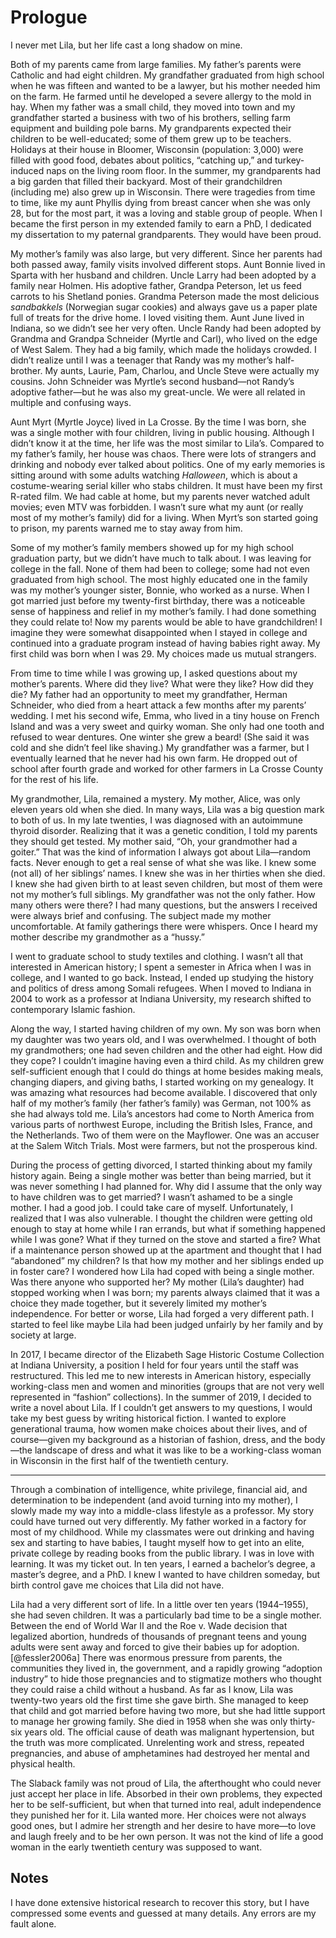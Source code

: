 # Prologue

I never met Lila, but her life cast a long shadow on mine.  

Both of my parents came from large families. My father's parents were Catholic and had eight children. My grandfather graduated from high school when he was fifteen and wanted to be a lawyer, but his mother needed him on the farm. He farmed until he developed a severe allergy to the mold in hay. When my father was a small child, they moved into town and my grandfather started a business with two of his brothers, selling farm equipment and building pole barns. My grandparents expected their children to be well-educated; some of them grew up to be teachers. Holidays at their house in Bloomer, Wisconsin (population: 3,000) were filled with good food, debates about politics, "catching up," and turkey-induced naps on the living room floor. In the summer, my grandparents had a big garden that filled their backyard. Most of their grandchildren (including me) also grew up in Wisconsin. There were tragedies from time to time, like my aunt Phyllis dying from breast cancer when she was only 28, but for the most part, it was a loving and stable group of people. When I became the first person in my extended family to earn a PhD, I dedicated my dissertation to my paternal grandparents. They would have been proud.  

My mother's family was also large, but very different. Since her parents had both passed away, family visits involved different stops. Aunt Bonnie lived in Sparta with her husband and children. Uncle Larry had been adopted by a family near Holmen. His adoptive father, Grandpa Peterson, let us feed carrots to his Shetland ponies. Grandma Peterson made the most delicious *sandbakkels* (Norwegian sugar cookies) and always gave us a paper plate full of treats for the drive home. I loved visiting them. Aunt June lived in Indiana, so we didn't see her very often. Uncle Randy had been adopted by Grandma and Grandpa Schneider (Myrtle and Carl), who lived on the edge of West Salem. They had a big family, which made the holidays crowded. I didn't realize until I was a teenager that Randy was my mother's half-brother. My aunts, Laurie, Pam, Charlou, and Uncle Steve were actually my cousins. John Schneider was Myrtle's second husband---not Randy's adoptive father---but he was also my great-uncle. We were all related in multiple and confusing ways.  

Aunt Myrt (Myrtle Joyce) lived in La Crosse. By the time I was born, she was a single mother with four children, living in public housing. Although I didn't know it at the time, her life was the most similar to Lila's. Compared to my father's family, her house was chaos. There were lots of strangers and drinking and nobody ever talked about politics. One of my early memories is sitting around with some adults watching *Halloween*, which is about a costume-wearing serial killer who stabs children. It must have been my first R-rated film. We had cable at home, but my parents never watched adult movies; even MTV was forbidden. I wasn't sure what my aunt (or really most of my mother's family) did for a living. When Myrt's son started going to prison, my parents warned me to stay away from him.  

Some of my mother's family members showed up for my high school graduation party, but we didn't have much to talk about. I was leaving for college in the fall. None of them had been to college; some had not even graduated from high school. The most highly educated one in the family was my mother's younger sister, Bonnie, who worked as a nurse. When I got married just before my twenty-first birthday, there was a noticeable sense of happiness and relief in my mother's family. I had done something they could relate to! Now my parents would be able to have grandchildren! I imagine they were somewhat disappointed when I stayed in college and continued into a graduate program instead of having babies right away. My first child was born when I was 29. My choices made us mutual strangers.  

From time to time while I was growing up, I asked questions about my mother's parents. Where did they live? What were they like? How did they die? My father had an opportunity to meet my grandfather, Herman Schneider, who died from a heart attack a few months after my parents' wedding. I met his second wife, Emma, who lived in a tiny house on French Island and was a very sweet and quirky woman. She only had one tooth and refused to wear dentures. One winter she grew a beard! (She said it was cold and she didn't feel like shaving.) My grandfather was a farmer, but I eventually learned that he never had his own farm. He dropped out of school after fourth grade and worked for other farmers in La Crosse County for the rest of his life.  

My grandmother, Lila, remained a mystery. My mother, Alice, was only eleven years old when she died. In many ways, Lila was a big question mark to both of us. In my late twenties, I was diagnosed with an autoimmune thyroid disorder. Realizing that it was a genetic condition, I told my parents they should get tested. My mother said, "Oh, your grandmother had a goiter." That was the kind of information I always got about Lila---random facts. Never enough to get a real sense of what she was like. I knew some (not all) of her siblings' names. I knew she was in her thirties when she died. I knew she had given birth to at least seven children, but most of them were not my mother's full siblings. My grandfather was not the only father. How many others were there? I had many questions, but the answers I received were always brief and confusing. The subject made my mother uncomfortable. At family gatherings there were whispers. Once I heard my mother describe my grandmother as a "hussy."  

I went to graduate school to study textiles and clothing. I wasn't all that interested in American history; I spent a semester in Africa when I was in college, and I wanted to go back. Instead, I ended up studying the history and politics of dress among Somali refugees. When I moved to Indiana in 2004 to work as a professor at Indiana University, my research shifted to contemporary Islamic fashion.  

Along the way, I started having children of my own. My son was born when my daughter was two years old, and I was overwhelmed. I thought of both my grandmothers; one had seven children and the other had eight. How did they cope? I couldn't imagine having even a third child. As my children grew self-sufficient enough that I could do things at home besides making meals, changing diapers, and giving baths, I started working on my genealogy. It was amazing what resources had become available. I discovered that only half of my mother's family (her father's family) was German, not 100% as she had always told me. Lila's ancestors had come to North America from various parts of northwest Europe, including the British Isles, France, and the Netherlands. Two of them were on the Mayflower. One was an accuser at the Salem Witch Trials. Most were farmers, but not the prosperous kind.  

During the process of getting divorced, I started thinking about my family history again. Being a single mother was better than being married, but it was never something I had planned for. Why did I assume that the only way to have children was to get married? I wasn't ashamed to be a single mother. I had a good job. I could take care of myself. Unfortunately, I realized that I was also vulnerable. I thought the children were getting old enough to stay at home while I ran errands, but what if something happened while I was gone? What if they turned on the stove and started a fire? What if a maintenance person showed up at the apartment and thought that I had "abandoned" my children? Is that how my mother and her siblings ended up in foster care? I wondered how Lila had coped with being a single mother. Was there anyone who supported her? My mother (Lila's daughter) had stopped working when I was born; my parents always claimed that it was a choice they made together, but it severely limited my mother's independence. For better or worse, Lila had forged a very different path. I started to feel like maybe Lila had been judged unfairly by her family and by society at large.  

In 2017, I became director of the Elizabeth Sage Historic Costume Collection at Indiana University, a position I held for four years until the staff was restructured. This led me to new interests in American history, especially working-class men and women and minorities (groups that are not very well represented in "fashion" collections). In the summer of 2019, I decided to write a novel about Lila. If I couldn't get answers to my questions, I would take my best guess by writing historical fiction. I wanted to explore generational trauma, how women make choices about their lives, and of course---given my background as a historian of fashion, dress, and the body---the landscape of dress and what it was like to be a working-class woman in Wisconsin in the first half of the twentieth century.  

---

Through a combination of intelligence, white privilege, financial aid, and determination to be independent (and avoid turning into my mother), I slowly made my way into a middle-class lifestyle as a professor. My story could have turned out very differently. My father worked in a factory for most of my childhood. While my classmates were out drinking and having sex and starting to have babies, I taught myself how to get into an elite, private college by reading books from the public library. I was in love with learning. It was my ticket out. In ten years, I earned a bachelor's degree, a master's degree, and a PhD. I knew I wanted to have children someday, but birth control gave me choices that Lila did not have.  

Lila had a very different sort of life. In a little over ten years (1944--1955), she had seven children. It was a particularly bad time to be a single mother. Between the end of World War II and the Roe v. Wade decision that legalized abortion, hundreds of thousands of pregnant teens and young adults were sent away and forced to give their babies up for adoption.[@fessler2006a] There was enormous pressure from parents, the communities they lived in, the government, and a rapidly growing "adoption industry" to hide those pregnancies and to stigmatize mothers who thought they could raise a child without a husband. As far as I know, Lila was twenty-two years old the first time she gave birth. She managed to keep that child and got married before having two more, but she had little support to manage her growing family. She died in 1958 when she was only thirty-six years old. The official cause of death was malignant hypertension, but the truth was more complicated. Unrelenting work and stress, repeated pregnancies, and abuse of amphetamines had destroyed her mental and physical health.  

The Slaback family was not proud of Lila, the afterthought who could never just accept her place in life. Absorbed in their own problems, they expected her to be self-sufficient, but when that turned into real, adult independence they punished her for it. Lila wanted more. Her choices were not always good ones, but I admire her strength and her desire to have more---to love and laugh freely and to be her own person. It was not the kind of life a good woman in the early twentieth century was supposed to want.  

## Notes

I have done extensive historical research to recover this story, but I have compressed some events and guessed at many details. Any errors are my fault alone.